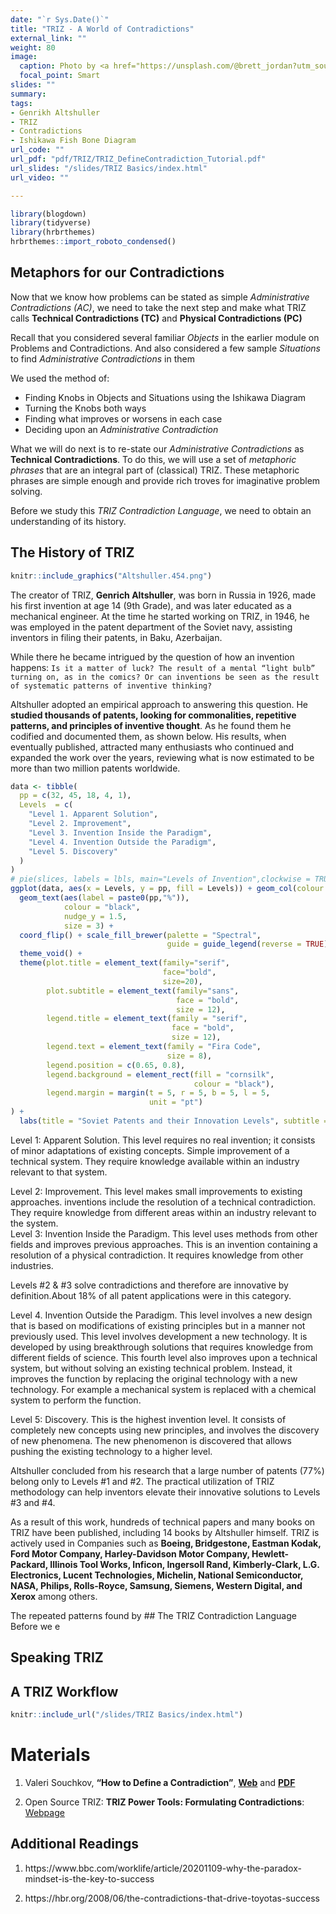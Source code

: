 ```yaml
---
date: "`r Sys.Date()`"
title: "TRIZ - A World of Contradictions"
external_link: ""
weight: 80
image:
  caption: Photo by <a href="https://unsplash.com/@brett_jordan?utm_source=unsplash&utm_medium=referral&utm_content=creditCopyText">Brett Jordan</a> on <a href="https://unsplash.com/s/photos/contradiction?utm_source=unsplash&utm_medium=referral&utm_content=creditCopyText">Unsplash</a>
  focal_point: Smart
slides: ""
summary: 
tags:
- Genrikh Altshuller
- TRIZ
- Contradictions
- Ishikawa Fish Bone Diagram
url_code: ""
url_pdf: "pdf/TRIZ/TRIZ_DefineContradiction_Tutorial.pdf"
url_slides: "/slides/TRIZ Basics/index.html"
url_video: ""

---
```


```r
library(blogdown)
library(tidyverse)
library(hrbrthemes)
hrbrthemes::import_roboto_condensed()
```

## Metaphors for our Contradictions

Now that we know how problems can be stated as simple *Administrative Contradictions (AC)*, we need to take the next step and make what TRIZ calls **Technical Contradictions (TC)** and **Physical Contradictions (PC)**

Recall that you considered several familiar *Objects* in the earlier module on Problems and Contradictions. And also considered a few sample *Situations* to find *Administrative Contradictions* in them

We used the method of:

- Finding Knobs in Objects and Situations using the Ishikawa Diagram
- Turning the Knobs both ways
- Finding what improves or worsens in each case
- Deciding upon an *Administrative Contradiction*

What we will do next is to re-state our *Administrative Contradictions* as **Technical Contradictions**. To do this, we will use a set of *metaphoric phrases* that are an integral part of (classical) TRIZ. These metaphoric phrases are simple enough and provide rich troves for imaginative problem solving.

Before we study this *TRIZ Contradiction Language*, we need to obtain an understanding of its history.

## The History of TRIZ

```r
knitr::include_graphics("Altshuller.454.png")
```

The creator of TRIZ, **Genrich Altshuller**, was born in Russia in 1926, made his first invention at age 14 (9th Grade), and was later educated as a mechanical engineer. At the time he started working on TRIZ, in 1946, he was employed in the patent department of the Soviet navy, assisting
inventors in filing their patents, in Baku, Azerbaijan.  

While there he became intrigued by the question of how an invention happens: `Is it a matter of luck? The result of a mental “light bulb” turning on, as in the comics? Or can inventions be seen as the result of systematic patterns of inventive thinking?`  

Altshuller adopted an empirical approach to answering this question. He **studied thousands of patents, looking for commonalities, repetitive patterns, and principles of inventive thought**. As he found them he codified and documented them, as shown below. His results, when eventually published, attracted many enthusiasts who continued and expanded the work over the years, reviewing what is now estimated to be more than two million patents worldwide. 

```r

data <- tibble(
  pp = c(32, 45, 18, 4, 1),
  Levels  = c(
    "Level 1. Apparent Solution",
    "Level 2. Improvement",
    "Level 3. Invention Inside the Paradigm",
    "Level 4. Invention Outside the Paradigm",
    "Level 5. Discovery"
  )
)
# pie(slices, labels = lbls, main="Levels of Invention",clockwise = TRUE, init.angle = 90)
ggplot(data, aes(x = Levels, y = pp, fill = Levels)) + geom_col(colour = "black") + 
  geom_text(aes(label = paste0(pp,"%")), 
            colour = "black", 
            nudge_y = 1.5,
            size = 3) + 
  coord_flip() + scale_fill_brewer(palette = "Spectral", 
                                   guide = guide_legend(reverse = TRUE)) +
  theme_void() + 
  theme(plot.title = element_text(family="serif", 
                                  face="bold", 
                                  size=20),
        plot.subtitle = element_text(family="sans", 
                                     face = "bold",
                                     size = 12),
        legend.title = element_text(family = "serif", 
                                    face = "bold", 
                                    size = 12),
        legend.text = element_text(family = "Fira Code", 
                                   size = 8),
        legend.position = c(0.65, 0.8),
        legend.background = element_rect(fill = "cornsilk", 
                                         colour = "black"),
        legend.margin = margin(t = 5, r = 5, b = 5, l = 5, 
                               unit = "pt")
) +
  labs(title = "Soviet Patents and their Innovation Levels", subtitle = "Analyzed by Genrikh Altshuller")

```

Level 1: Apparent Solution. This level requires no real invention; it consists of minor adaptations of existing concepts. Simple improvement of a technical system. They require knowledge available within an industry relevant to that system.  

Level 2: Improvement. This level makes small improvements to existing approaches. inventions include the resolution of a technical contradiction. They require knowledge from different areas within an industry relevant to the system.  
Level 3: Invention Inside the Paradigm. This level uses methods from other fields and improves previous approaches. This is an invention containing a resolution of a physical contradiction. It requires knowledge from other industries. 

Levels #2 & #3 solve contradictions and therefore are innovative by definition.About 18% of all patent applications were in this category.

Level 4. Invention Outside the Paradigm. This level involves a new design that is based on modifications of existing principles but in a manner not previously used. This level involves development a new technology. It is developed by using breakthrough solutions that requires knowledge from different fields of science. This fourth level also improves upon a technical system, but without solving an existing technical problem. Instead, it improves the function by replacing the original technology with a new technology. For example a mechanical system is replaced with a chemical system to perform the function.

Level 5: Discovery. This is the highest invention level. It consists of completely new concepts using new principles, and involves the discovery of new phenomena. The new phenomenon is discovered that allows pushing the existing technology to a higher level.


Altshuller concluded from his research that a large number of patents (77%) belong only to Levels #1 and #2. The practical utilization of TRIZ methodology can help inventors elevate their innovative solutions to Levels #3 and #4.

As a result of this work, hundreds of technical papers and many books on TRIZ have been published, including 14
books by Altshuller himself. TRIZ is actively used in Companies such as **Boeing, Bridgestone, Eastman Kodak, Ford Motor Company, Harley-Davidson Motor Company, Hewlett-Packard, Illinois Tool Works, Inficon, Ingersoll Rand, Kimberly-Clark, L.G. Electronics, Lucent Technologies, Michelin, National Semiconductor, NASA, Philips, Rolls-Royce, Samsung, Siemens, Western Digital, and Xerox** among others.

The repeated patterns found by 
## The TRIZ Contradiction Language
Before we e




## Speaking TRIZ



## A TRIZ Workflow
```r
knitr::include_url("/slides/TRIZ Basics/index.html")
```

# Materials

1. Valeri Souchkov, **"How to Define a Contradiction"**, [**Web**](https://xtriz.com/Training/TRIZ_DefineContradiction_Tutorial.pdf) and [**PDF**](TRIZ_DefineContradiction_Tutorial.pdf)

1. Open Source TRIZ: **TRIZ Power Tools: Formulating Contradictions**: [Webpage](https://www.opensourcetriz.com/triz-books/triz-skills/resolving-contradictions.html)



## Additional Readings

1. https://www.bbc.com/worklife/article/20201109-why-the-paradox-mindset-is-the-key-to-success

1. https://hbr.org/2008/06/the-contradictions-that-drive-toyotas-success




